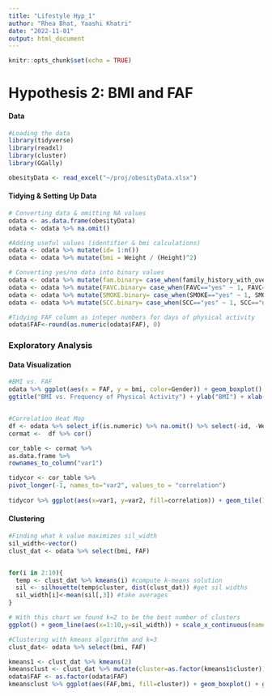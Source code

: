 ```yaml
---
title: "Lifestyle Hyp_1"
author: "Rhea Bhat, Yaashi Khatri"
date: "2022-11-01"
output: html_document
---
```


```r
knitr::opts_chunk$set(echo = TRUE)
```
# Hypothesis 2: BMI and FAF

#### Data 
```R
#Loading the data
library(tidyverse)
library(readxl)
library(cluster)
library(GGally)

obesityData <- read_excel("~/proj/obesityData.xlsx")
```

#### Tidying & Setting Up Data
```R

# Converting data & omitting NA values
odata <- as.data.frame(obesityData)
odata <- odata %>% na.omit()

#Adding useful values (identifier & bmi calculations)
odata <- odata %>% mutate(id= 1:n())
odata <- odata %>% mutate(bmi = Weight / (Height)^2) 

# Converting yes/no data into binary values
odata <- odata %>% mutate(fam.binary= case_when(family_history_with_overweight=="yes" ~ 1, family_history_with_overweight=="no" ~ 0 ))
odata <- odata %>% mutate(FAVC.binary= case_when(FAVC=="yes" ~ 1, FAVC=="no" ~ 0 ))
odata <- odata %>% mutate(SMOKE.binary= case_when(SMOKE=="yes" ~ 1, SMOKE=="no" ~ 0 ))
odata <- odata %>% mutate(SCC.binary= case_when(SCC=="yes" ~ 1, SCC=="no" ~ 0 ))

#Tidying FAF column as integer numbers for days of physical activity
odata$FAF<-round(as.numeric(odata$FAF), 0)
```

### Exploratory Analysis

#### Data Visualization
```R
#BMI vs. FAF
odata %>% ggplot(aes(x = FAF, y = bmi, color=Gender)) + geom_boxplot() +
ggtitle("BMI vs. Frequency of Physical Activity") + ylab("BMI") + xlab("FAF") 


#Correlation Heat Map
df <- odata %>% select_if(is.numeric) %>% na.omit() %>% select(-id, -Weight, -Height, -Age, -contains("binary"))
cormat <-  df %>% cor()

cor_table <- cormat %>%
as.data.frame %>%
rownames_to_column("var1")

tidycor <- cor_table %>%
pivot_longer(-1, names_to="var2", values_to = "correlation")
  
tidycor %>% ggplot(aes(x=var1, y=var2, fill=correlation)) + geom_tile() 

```
#### Clustering

```R

#Finding what k value maximizes sil_width
sil_width<-vector()
clust_dat <- odata %>% select(bmi, FAF)


for(i in 2:10){
  temp <- clust_dat %>% kmeans(i) #compute k-means solution
  sil <- silhouette(temp$cluster, dist(clust_dat)) #get sil widths
  sil_width[i]<-mean(sil[,3]) #take averages 
}

# With this chart we found k=2 to be the best number of clusters
ggplot() + geom_line(aes(x=1:10,y=sil_width)) + scale_x_continuous(name="k",breaks=1:10)

#Clustering with kmeans algorithm and k=3
clust_dat<- odata %>% select(bmi, FAF)

kmeans1 <- clust_dat %>% kmeans(2)
kmeansclust <- clust_dat %>% mutate(cluster=as.factor(kmeans1$cluster)) 
odata$FAF <- as.factor(odata$FAF)
kmeansclust %>% ggplot(aes(FAF,bmi, fill=cluster)) + geom_boxplot() + ggtitle("Kmeans Clustering of Data") + scale_fill_manual(values=c("#999999", "#E69F00"))
```